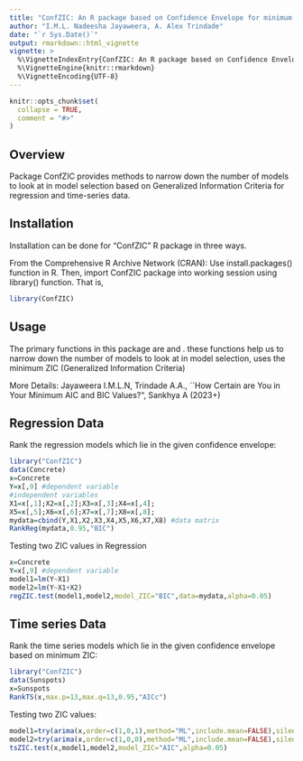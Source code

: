 ```yaml
---
title: "ConfZIC: An R package based on Confidence Envelope for minimum ZIC"
author: "I.M.L. Nadeesha Jayaweera, A. Alex Trindade"
date: "`r Sys.Date()`"
output: rmarkdown::html_vignette
vignette: >
  %\VignetteIndexEntry{ConfZIC: An R package based on Confidence Envelope for minimum ZIC}
  %\VignetteEngine{knitr::rmarkdown}
  %\VignetteEncoding{UTF-8}
---
```


```r
knitr::opts_chunk$set(
  collapse = TRUE,
  comment = "#>"
)
```
## Overview

Package ConfZIC provides methods to narrow down the number of models to look at in model selection based on Generalized Information Criteria for regression and time-series data.


## Installation

Installation can be done for "ConfZIC" R package in three ways.

From the Comprehensive R Archive Network (CRAN): Use install.packages() function in R. Then, import ConfZIC package into working session using library() function. That is,

```r

library(ConfZIC)
```

## Usage
The primary functions in this package are \textbf{RankReg} and \textbf{RankTS}. these functions help us to narrow down the number of models to look at in model selection, uses the minimum ZIC (Generalized Information Criteria) 

More Details: Jayaweera I.M.L.N, Trindade A.A., ``How Certain are You in Your Minimum AIC and BIC Values?", Sankhya A (2023+)

## Regression Data

Rank the regression models which lie in the given confidence envelope:

```r
library("ConfZIC")
data(Concrete)
x=Concrete
Y=x[,9] #dependent variable
#independent variables
X1=x[,1];X2=x[,2];X3=x[,3];X4=x[,4];
X5=x[,5];X6=x[,6];X7=x[,7];X8=x[,8];
mydata=cbind(Y,X1,X2,X3,X4,X5,X6,X7,X8) #data matrix
RankReg(mydata,0.95,"BIC")
```

Testing two ZIC values in Regression 

```r
x=Concrete
Y=x[,9] #dependent variable
model1=lm(Y~X1)
model2=lm(Y~X1+X2)
regZIC.test(model1,model2,model_ZIC="BIC",data=mydata,alpha=0.05)


```

## Time series Data

Rank the time series models which lie in the given confidence envelope based on minimum ZIC:

```r
library("ConfZIC")
data(Sunspots)
x=Sunspots
RankTS(x,max.p=13,max.q=13,0.95,"AICc")

```
Testing two ZIC values:

```r
model1=try(arima(x,order=c(1,0,1),method="ML",include.mean=FALSE),silent = TRUE)
model2=try(arima(x,order=c(1,0,0),method="ML",include.mean=FALSE),silent = TRUE)
tsZIC.test(x,model1,model2,model_ZIC="AIC",alpha=0.05)
```

